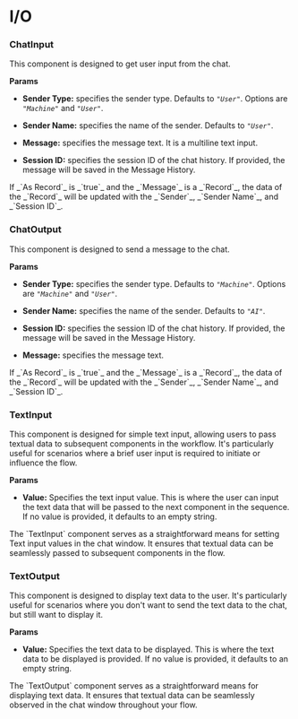 
# I/O

### ChatInput

This component is designed to get user input from the chat.

**Params**

- **Sender Type:** specifies the sender type. Defaults to _`"User"`_. Options are _`"Machine"`_ and _`"User"`_.

- **Sender Name:** specifies the name of the sender. Defaults to _`"User"`_.

- **Message:** specifies the message text. It is a multiline text input.

- **Session ID:** specifies the session ID of the chat history. If provided, the message will be saved in the Message History.

<Admonition type="note" title="Note">
    <p>
        If _`As Record`_ is _`true`_ and the _`Message`_ is a _`Record`_, the data of the _`Record`_ will be updated with the _`Sender`_, _`Sender Name`_, and _`Session ID`_.
    </p>
</Admonition>

### ChatOutput

This component is designed to send a message to the chat.

**Params**

- **Sender Type:** specifies the sender type. Defaults to _`"Machine"`_. Options are _`"Machine"`_ and _`"User"`_.

- **Sender Name:** specifies the name of the sender. Defaults to _`"AI"`_.

- **Session ID:** specifies the session ID of the chat history. If provided, the message will be saved in the Message History.

- **Message:** specifies the message text.

<Admonition type="note" title="Note">
    <p>
        If _`As Record`_ is _`true`_ and the _`Message`_ is a _`Record`_, the data of the _`Record`_ will be updated with the _`Sender`_, _`Sender Name`_, and _`Session ID`_.
    </p>
</Admonition>


### TextInput

This component is designed for simple text input, allowing users to pass textual data to subsequent components in the workflow. It's particularly useful for scenarios where a brief user input is required to initiate or influence the flow.


**Params**

- **Value:** Specifies the text input value. This is where the user can input the text data that will be passed to the next component in the sequence. If no value is provided, it defaults to an empty string.

<Admonition type="note" title="Note">
    <p>
        The `TextInput` component serves as a straightforward means for setting Text input values in the chat window. It ensures that textual data can be seamlessly passed to subsequent components in the flow.
    </p>
</Admonition>

### TextOutput

This component is designed to display text data to the user. It's particularly useful for scenarios where you don't want to send the text data to the chat, but still want to display it.

**Params**

- **Value:** Specifies the text data to be displayed. This is where the text data to be displayed is provided. If no value is provided, it defaults to an empty string.

<Admonition type="note" title="Note">
    <p>
        The `TextOutput` component serves as a straightforward means for displaying text data. It ensures that textual data can be seamlessly observed in the chat window throughout your flow.
    </p>
</Admonition>